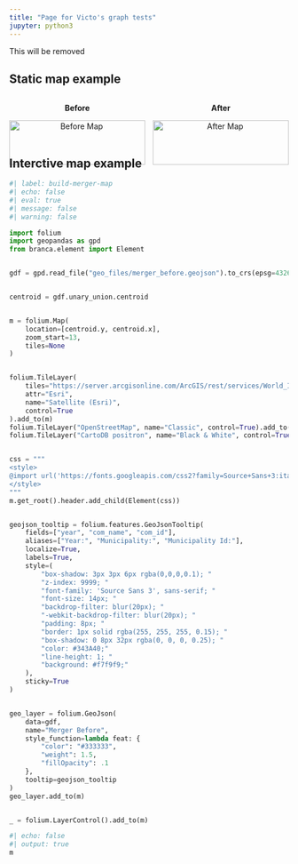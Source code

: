 ```yaml
---
title: "Page for Victo's graph tests"
jupyter: python3
---
```


This will be removed 

## Static map example

<div style='display: flex; gap: 1em; justify-content: center;'>
<div style='flex: 1; text-align: center;'>
<p><strong>Before</strong></p>
<img src='img/merger_before.svg' style='width: 100%; max-width: 500px;' alt='Before Map'/>
</div>
<div style='flex: 1; text-align: center;'>
<p><strong>After</strong></p>
<img src='img/merger_after.jpg' style='width: 100%; max-width: 500px;' alt='After Map'/>
</div>
</div>


## Interctive map example


```python

#| label: build-merger-map
#| echo: false
#| eval: true
#| message: false
#| warning: false

import folium
import geopandas as gpd
from branca.element import Element


gdf = gpd.read_file("geo_files/merger_before.geojson").to_crs(epsg=4326)


centroid = gdf.unary_union.centroid


m = folium.Map(
    location=[centroid.y, centroid.x],
    zoom_start=13,
    tiles=None
)


folium.TileLayer(
    tiles="https://server.arcgisonline.com/ArcGIS/rest/services/World_Imagery/MapServer/tile/{z}/{y}/{x}",
    attr="Esri",
    name="Satellite (Esri)",
    control=True
).add_to(m)
folium.TileLayer("OpenStreetMap", name="Classic", control=True).add_to(m)
folium.TileLayer("CartoDB positron", name="Black & White", control=True).add_to(m)


css = """
<style>
@import url('https://fonts.googleapis.com/css2?family=Source+Sans+3:ital,wght@0,200..900;1,200..900&display=swap');
</style>
"""
m.get_root().header.add_child(Element(css))


geojson_tooltip = folium.features.GeoJsonTooltip(
    fields=["year", "com_name", "com_id"],
    aliases=["Year:", "Municipality:", "Municipality Id:"],
    localize=True,
    labels=True,
    style=(
        "box-shadow: 3px 3px 6px rgba(0,0,0,0.1); "
        "z-index: 9999; "
        "font-family: 'Source Sans 3', sans-serif; "
        "font-size: 14px; "            
        "backdrop-filter: blur(20px); "
        "-webkit-backdrop-filter: blur(20px); "
        "padding: 8px; "
        "border: 1px solid rgba(255, 255, 255, 0.15); "
        "box-shadow: 0 8px 32px rgba(0, 0, 0, 0.25); "
        "color: #343A40;"
        "line-height: 1; "
        "background: #f7f9f9;"
    ),
    sticky=True
)


geo_layer = folium.GeoJson(
    data=gdf,
    name="Merger Before",
    style_function=lambda feat: {
        "color": "#333333",
        "weight": 1.5,
        "fillOpacity": .1
    },
    tooltip=geojson_tooltip
)
geo_layer.add_to(m)


_ = folium.LayerControl().add_to(m)

```



```python
#| echo: false
#| output: true
m
```